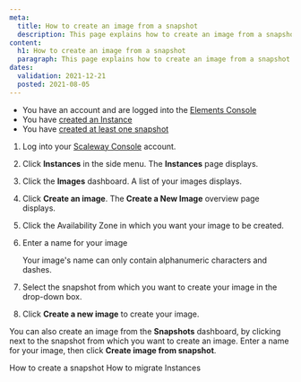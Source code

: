 ```yaml
---
meta:
  title: How to create an image from a snapshot
  description: This page explains how to create an image from a snapshot
content:
  h1: How to create an image from a snapshot
  paragraph: This page explains how to create an image from a snapshot
dates:
  validation: 2021-12-21
  posted: 2021-08-05
---
```


<Message type="requirement">

  - You have an account and are logged into the [Elements Console](https://console.scaleway.com/)
  - You have [created an Instance](/compute/instances/how-to/create-an-instance/) 
  - You have [created at least one snapshot](/compute/instances/how-to/create-a-snapshot/)

</Message>


1. Log into your [Scaleway Console](https://console.scaleway.com/) account. 
2. Click **Instances** in the side menu. The **Instances** page displays. 

    <Lightbox src="scaleway_instances_overview.webp" alt="" />

3. Click the **Images** dashboard. A list of your images displays. 

    <Lightbox src="scaleway_list_images.webp" alt="" />

4. Click **Create an image**. The **Create a New Image** overview page displays. 

    <Lightbox src="scaleway_create_an_image.webp" alt="" />

5. Click the Availability Zone in which you want your image to be created. 
6. Enter a name for your image 

    <Message type="note">

    Your image's name can only contain alphanumeric characters and dashes.

    </Message>
     
7. Select the snapshot from which you want to create your image in the drop-down box. 
8. Click **Create a new image** to create your image. 

    <Lightbox src="scaleway_last_button.webp" alt="" />


<Message type="tip">

You can also create an image from the **Snapshots** dashboard, by clicking <Icon name="more"/> next to the snapshot from which you want to create an image. Enter a name for your image, then click **Create image from snapshot**. 

<Lightbox src="scaleway_createimg_snapshot.webp" alt="" />

</Message>



<Navigation title="See Also">
  <PreviousButton to="/compute/instances/how-to/create-a-snapshot/">How to create a snapshot</PreviousButton>
  <NextButton to="/compute/instances/how-to/migrate-instances/">How to migrate Instances</NextButton>
</Navigation>



